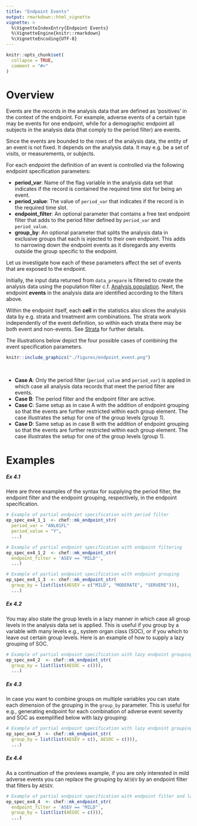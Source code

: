 ```yaml
---
title: "Endpoint Events"
output: rmarkdown::html_vignette
vignette: >
  %\VignetteIndexEntry{Endpoint Events}
  %\VignetteEngine{knitr::rmarkdown}
  %\VignetteEncoding{UTF-8}
---
```


```r
knitr::opts_chunk$set(
  collapse = TRUE,
  comment = "#>"
)
```

<!-- avoid border around images -->
<style>
    img {
        border: 0;
    }
</style>

# Overview

Events are the records in the analysis data that are defined as 'positives' in the context of the endpoint. 
For example, adverse events of a certain type may be events for one endpoint, while for a demographic endpoint all subjects in the analysis data (that comply to the period filter) are events. 

Since the events are bounded to the rows of the analysis data, the entity of an event is not fixed. It depends on the analysis data. It may e.g. be a set of visits, or measurements, or subjects.

For each endpoint the definition of an event is controlled via the following endpoint specification parameters:

* **period_var**: Name of the flag variable in the analysis data set that indicates if the record is contained the required time slot for being an event.
* **period_value**: The value of `period_var` that indicates if the record is in the required time slot.
* **endpoint_filter**: An optional parameter that contains a free text endpoint filter that adds to the period filter defined by `period_var` and `period_value`.
* **group_by**: An optional parameter that splits the analysis data in exclusive groups that each is injected to their own endpoint. This adds to narrowing down the endpoint events as it disregards any events outside the group specific to the endpoint.

Let us investigate how each of these parameters affect the set of events that are exposed to the endpoint.

Initially, the input data returned from `data_prepare` is filtered to create the analysis data using the population filter c.f. [Analysis population](ep_spec_population_def.html). 
Next, the endpoint **events** in the analysis data are identified according to the filters above.

Within the endpoint itself, each **cell** in the statistics also slices the analysis data by e.g. strata and treatment arm combinations. 
The strata work independently of the event definition, so within each strata there may be both event and non-events. See [Strata](ep_spec_strata_def.html) for further details.    

The illustrations below depict the four possible cases of combining the event specification parameters.

```r
knitr::include_graphics("./figures/endpoint_event.png")
```

&nbsp;

* **Case A**: Only the period filter (`period_value` and `period_var`) is applied in which case all analysis data records that meet the period filter are events.
* **Case B**: The period filter and the endpoint filter are active.
* **Case C**: Same setup as in case A with the addition of endpoint grouping so that the events are further restricted within each group element. The case illustrates the setup for one of the group levels (group 1).
* **Case D**: Same setup as in case B with the addition of endpoint grouping so that the events are further restricted within each group element. The case illustrates the setup for one of the group levels (group 1).

# Examples

##### Ex 4.1

Here are three examples of the syntax for supplying the period filter, the endpoint filter and the endpoint grouping, respectively, in the endpoint specification.

```r
# Example of partial endpoint specification with period filter
ep_spec_ex4_1_1  <- chef::mk_endpoint_str(
  period_var = "ANL01FL"
  period_value = "Y",
  ...)

# Example of partial endpoint specification with endpoint filtering
ep_spec_ex4_1_2  <- chef::mk_endpoint_str(
  endpoint_filter = 'ASEV == "MILD"',
  ...)

# Example of partial endpoint specification with endpoint grouping
ep_spec_ex4_1_3  <- chef::mk_endpoint_str(
  group_by = list(list(AESEV = c("MILD", "MODERATE", "SERVERE"))),
  ...)
```

##### Ex 4.2

You may also state the group levels in a lazy manner in which case all group levels in the analysis data set is applied. This is useful if you group by a variable with many levels e.g., system organ class (SOC), or if you which to leave out certain group levels. Here is an example of how to supply a lazy grouping of SOC. 

```r
# Example of partial endpoint specification with lazy endpoint grouping
ep_spec_ex4_2  <- chef::mk_endpoint_str(
  group_by = list(list(AESOC = c())),
  ...)
```

##### Ex 4.3

In case you want to combine groups on multiple variables you can state each dimension of the grouping in the `group_by` parameter. This is useful for e.g., generating endpoint for each combination of adverse event severity and SOC as exemplified below with lazy grouping:

```r
# Example of partial endpoint specification with lazy endpoint grouping on multiple variables
ep_spec_ex4_3  <- chef::mk_endpoint_str(
  group_by = list(list(AESEV = c(), AESOC = c())),
  ...)
```

##### Ex 4.4

As a continuation of the previews example, if you are only interested in mild adverse events you can replace the grouping by `AESEV` by an endpoint filter that filters by `AESEV`.

```r
# Example of partial endpoint specification with endpoint filter and lazy grouping
ep_spec_ex4_4  <- chef::mk_endpoint_str(
  endpoint_filter = 'ASEV == "MILD"',
  group_by = list(list(AESOC = c())),
  ...)
```
